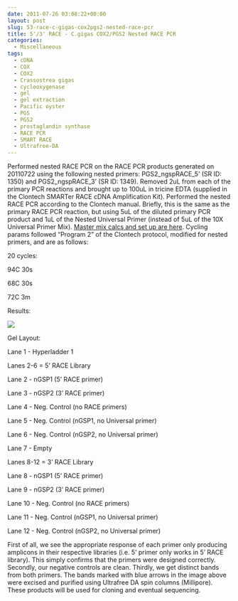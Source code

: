 ```yaml
---
date: 2011-07-26 03:08:22+00:00
layout: post
slug: 53-race-c-gigas-cox2pgs2-nested-race-pcr
title: 5'/3' RACE - C.gigas COX2/PGS2 Nested RACE PCR
categories:
  - Miscellaneous
tags:
  - cDNA
  - COX
  - COX2
  - Crassostrea gigas
  - cyclooxygenase
  - gel
  - gel extraction
  - Pacific oyster
  - PGS
  - PGS2
  - prostaglandin synthase
  - RACE PCR
  - SMART RACE
  - Ultrafree-DA
---
```


Performed nested RACE PCR on the RACE PCR products generated on 20110722 using the following nested primers: PGS2_ngspRACE_5' (SR ID: 1350) and PGS2_ngspRACE_3' (SR ID: 1349). Removed 2uL from each of the primary PCR reactions and brought up to 100uL in tricine EDTA (supplied in the Clontech SMARTer RACE cDNA Amplification Kit). Performed the nested RACE PCR according to the Clontech manual. Briefly, this is the same as the primary RACE PCR reaction, but using 5uL of the diluted primary PCR product and 1uL of the Nested Universal Primer (instead of 5uL of the 10X Universal Primer Mix). [Master mix calcs and set up are here](https://eagle.fish.washington.edu/Arabidopsis/Notebook%20Workup%20Files/20110725-01.jpg). Cycling params followed "Program 2" of the Clontech protocol, modified for nested primers, and are as follows:

20 cycles:

94C 30s

68C 30s

72C 3m

Results:

![](https://eagle.fish.washington.edu/Arabidopsis/20110725-02%20Gel%20marked.jpg)

Gel Layout:

Lane 1 - Hyperladder 1

Lanes 2-6 = 5' RACE Library

Lane 2 - nGSP1 (5' RACE primer)

Lane 3 - nGSP2 (3' RACE primer)

Lane 4 - Neg. Control (no RACE primers)

Lane 5 - Neg. Control (nGSP1, no Universal primer)

Lane 6 - Neg. Control (nGSP2, no Universal primer)

Lane 7 - Empty

Lanes 8-12 = 3' RACE Library

Lane 8 - nGSP1 (5' RACE primer)

Lane 9 - nGSP2 (3' RACE primer)

Lane 10 - Neg. Control (no RACE primers)

Lane 11 - Neg. Control (nGSP1, no Universal primer)

Lane 12 - Neg. Control (nGSP2, no Universal primer)

First of all, we see the appropriate response of each primer only producing amplicons in their respective libraries (i.e. 5' primer only works in 5' RACE library). This simply confirms that the primers were designed correctly. Secondly, our negative controls are clean. Thirdly, we get distinct bands from both primers. The bands marked with blue arrows in the image above were excised and purified using Ultrafree DA spin columns (Millipore). These products will be used for cloning and eventual sequencing.
